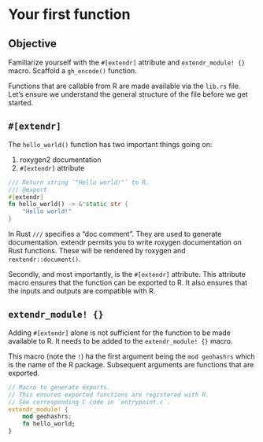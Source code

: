 # Your first function

::: callout-tip
## Objective

Familiarize yourself with the `#[extendr]` attribute and `extendr_module! {}` macro. Scaffold a `gh_encode()` function.

:::

Functions that are callable from R are made available via the `lib.rs` file. Let's ensure we understand the general structure of the file before we get started.

## `#[extendr]`

The `hello_world()` function has two important things going on:

1. roxygen2 documentation
2. `#[extendr]` attribute

```rust
/// Return string `"Hello world!"` to R.
/// @export
#[extendr]
fn hello_world() -> &'static str {
    "Hello world!"
}
```

In Rust `///` specifies a "doc comment". They are used to generate documentation. extendr permits you to write roxygen documentation on Rust functions. These will be rendered by roxygen and `rextendr::document()`.

Secondly, and most importantly, is the `#[extendr]` attribute. This attribute macro ensures that the function can be exported to R. It also ensures that the inputs and outputs are compatible with R.

## `extendr_module! {}`

Adding `#[extendr]` alone is not sufficient for the function to be made available to R. It needs to be added to the `extendr_module! {}` macro.

This macro (note the `!`) ha the first argument being the `mod geohashrs` which is the name of the R package. Subsequent arguments are functions that are exported.

```rust
// Macro to generate exports.
// This ensures exported functions are registered with R.
// See corresponding C code in `entrypoint.c`.
extendr_module! {
    mod geohashrs;
    fn hello_world;
}
```
